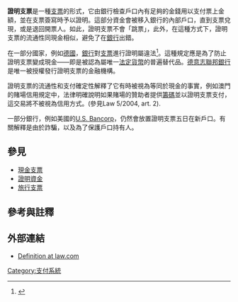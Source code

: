 '''證明支票'''是一種[[支票|支票]]的形式，它由銀行檢查戶口內有足夠的金錢用以支付票上金額，並在支票簽寫時予以證明。這部分資金會被移入銀行的內部戶口，直到支票兌現，或是退回開票人。如此，證明支票不會「跳票」，此外，在這種方式下，證明支票的流通性同現金相似，避免了在[[銀行|銀行]]出錯。

在一部分國家，例如[[德國|德國]]，[[銀行|銀行]]對[[支票|支票]]進行證明屬違法<ref>{{Cite web |url=http://bundesrecht.juris.de/scheckg/art_4.html |title=Art. 4 of the German Check Code (Scheckgesetz) |accessdate=2010-01-01 |archive-date=2008-12-26 |archive-url=https://web.archive.org/web/20081226092000/http://bundesrecht.juris.de/scheckg/art_4.html |dead-url=no }}</ref>。這種規定應是為了防止證明支票變成現金——即是被認為屬唯一[[法定貨幣|法定貨幣]]的普遍替代品。[[德意志聯邦銀行|德意志聯邦銀行]]是唯一被授權發行證明支票的金融機構。

證明支票的流通性和支付確定性解釋了它有時被視為等同於現金的事實，例如澳門的賭場信用規定中，法律明確說明如果賭場的贊助者提供[[籌碼|籌碼]]並以證明支票支付，這交易將不被視為信用方式。(參見Law 5/2004, art. 2). 

一部分銀行，例如美國的[[U.S._Bancorp|U.S. Bancorp]]，仍然會放置證明支票五日在新戶口。有關解釋是由於詐騙，以及為了保護戶口持有人。

==參見==
*[[現金支票|現金支票]]
*[[證明資金|證明資金]]
*[[旅行支票|旅行支票]]

==參考與註釋==
{{reflist}}

==外部連結==
*[http://dictionary.law.com/default2.asp?selected=163&bold=%7C%7C%7C%7C Definition at law.com]{{Wayback|url=http://dictionary.law.com/default2.asp?selected=163&bold=%7C%7C%7C%7C |date=20090227171747 }}


{{Econ-stub}}

[[Category:支付系統|Category:支付系統]]